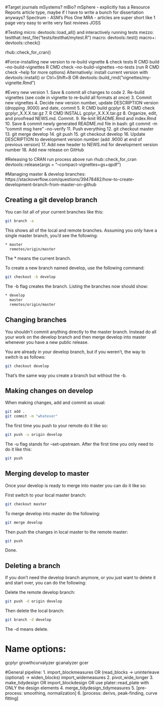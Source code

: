 #Target journals
mSystems?
mBio?
mSphere - explicitly has a Resource Reports article type, maybe if I have to
          write a bunch for dissertation anyways?
Spectrum - ASM's Plos One
MRA - articles are super short like 1 page very easy to write very fast reviews
JOSS

#Testing
micro:  devtools::load_all() and interactively running tests
mezzo:  testthat::test_file("tests/testthat/mytest.R")
macro:  devtools::test() 
macro+: devtools::check()

rhub::check_for_cran()

#Force-installing new version to re-build vignette & check tests
R CMD build --no-build-vignettes
R CMD check --no-build-vignettes --no-tests
(run R CMD check --help for more options)
Alternatively:
  install current version with devtools::install() or Ctrl+Shift+B
  OR devtools::build_rmd("vignettes/my-vignette.Rmd")

#Every new version
1. Save & commit all changes to code
2. Re-build vignettes (see code in vignette to re-build all formats at once)
3. Commit new vignettes
4. Decide new version number, update DESCRIPTION version (dropping .9000) and date, commit
5. R CMD build gcplyr
6. R CMD check gcplyr_X.X.X.tar.gz
7. R CMD INSTALL gcplyr_X.X.X.tar.gz
8. Organize, edit, and proofread NEWS.md. Commit.
9. Re-knit README.Rmd and index.Rmd
10. Save & commit newly generated README.md file
      in bash: git commit -m "commit msg here" --no-verify
11. Push everything
12. git checkout master
13. git merge develop
14. git push
15. git checkout develop
16. Update DESCRIPTION to development version number (add .9000 at end of previous version)
17. Add new header to NEWS.md for development version number
18. Add new release on GitHub

#Releasing to CRAN
run process above
run rhub::check_for_cran
devtools::release(args = "--compact-vignettes=gs+qpdf")

#Managing master & develop branches:
https://stackoverflow.com/questions/39478482/how-to-create-development-branch-from-master-on-github

## Creating a git develop branch
You can list all of your current branches like this:

```bash
git branch -a
```

This shows all of the local and remote branches. Assuming you only have a single master branch, you'd see the following:

```bash
* master
  remotes/origin/master
```
The * means the current branch.

To create a new branch named develop, use the following command:

```bash
git checkout -b develop
```

The -b flag creates the branch. Listing the branches now should show:

```bash
* develop
  master
  remotes/origin/master
```

## Changing branches
You shouldn't commit anything directly to the master branch. Instead do all your work on the develop branch and then merge develop into master whenever you have a new public release.

You are already in your develop branch, but if you weren't, the way to switch is as follows:

```bash
git checkout develop
```

That's the same way you create a branch but without the -b.

## Making changes on develop
When making changes, add and commit as usual:

```bash
git add .
git commit -m "whatever"
```

The first time you push to your remote do it like so:

```bash
git push -u origin develop
```

The -u flag stands for --set-upstream. After the first time you only need to do it like this:

```bash
git push
```

## Merging develop to master
Once your develop is ready to merge into master you can do it like so:

First switch to your local master branch:

```bash
git checkout master
```

To merge develop into master do the following:

```bash
git merge develop
```

Then push the changes in local master to the remote master:

```bash
git push
```

Done.

## Deleting a branch
If you don't need the develop branch anymore, or you just want to delete it and start over, you can do the following:

Delete the remote develop branch:

```bash
git push -d origin develop
```

Then delete the local branch:

```bash
git branch -d develop
```

The -d means delete.

# Name options:
gcplyr
growthcurvalyzer
gcanalyzer
gcer


#General pipeline:
 1.  import_blockmeasures OR
       (read_blocks -> uninterleave (optional) -> widen_blocks)
     import_widemeasures
 2.  pivot_wide_longer
 3.  make_tidydesign OR
     import_blockdesign OR
     use plater::read_plate with ONLY the design elements
 4.  merge_tidydesign_tidymeasures
 5.  [pre-process: smoothing, normalization]
 6.  [process: derivs, peak-finding, curve fitting]